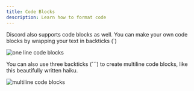 ```yaml
---
title: Code Blocks
description: Learn how to format code
---
```


Discord also supports code blocks as well.  You can make your own code blocks by wrapping your text in backticks (\`)

![one line code blocks](https://i.imgur.com/UNxqhiy.png)

You can also use three backticks (\`\`\`) to create multiline code blocks, like this beautifully written haiku.

![multiline code blocks](https://i.imgur.com/XvNIZ2b.png)

